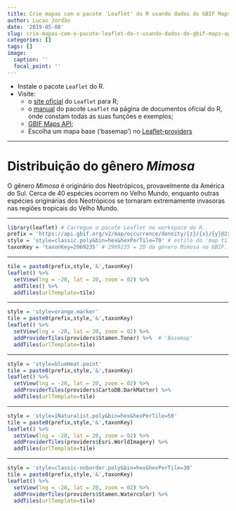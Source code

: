 ```yaml
---
title: Crie mapas com o pacote 'Leaflet' do R usando dados do GBIF Maps API
author: Lucas Jordão
date: '2019-05-08'
slug: crie-mapas-com-o-pacote-leaflet-do-r-usando-dados-do-gbif-maps-api
categories: []
tags: []
image:
  caption: ''
  focal_point: ''
---
```


- Instale o pacote `Leaflet` do R.
- Visite:
  - o [site oficial](https://rstudio.github.io/leaflet/) do `Leaflet` para R;
  - o [manual](https://www.rdocumentation.org/packages/leaflet/versions/2.0.2) do pacote `Leaflet` na página de documentos oficial do R, onde constam todas as suas funções e exemplos;
  - [GBIF Maps API](https://www.gbif.org/developer/maps);
  - Escolha um mapa base ('basemap') no [Leaflet-providers](http://leaflet-extras.github.io/leaflet-providers/preview/)

---

# **Distribuição do gênero *Mimosa***
O gênero *Mimosa* é originário dos Neotrópicos, provavelmente da América do Sul. Cerca de 40 espécies ocorrem no Velho Mundo, enquanto outras espécies originárias dos Neotrópicos se tornaram extremamente invasoras nas regiões tropicais do Velho Mundo.

---

```r
library(leaflet) # Carregue o pacote Leaflet no workspace do R.
prefix = 'https://api.gbif.org/v2/map/occurrence/density/{z}/{x}/{y}@2x.png?' # URL para obtenção do 'map tile' da ocorrência das espécies.
style = 'style=classic.poly&bin=hex&hexPerTile=70' # estilo do 'map tiles' do GBIF e argumentos para configuração das ocorrências.
taxonKey = 'taxonKey=2969235' # 2969235 = ID do gênero Mimosa no GBIF.
```

---

```r
tile = paste0(prefix,style,'&',taxonKey)
leaflet() %>%
  setView(lng = -20, lat = 20, zoom = 02) %>%
  addTiles() %>%  
  addTiles(urlTemplate=tile)
```

---

```r
style = 'style=orange.marker'
tile = paste0(prefix,style,'&',taxonKey)
leaflet() %>%
  setView(lng = -20, lat = 20, zoom = 02) %>%
  addProviderTiles(providers$Stamen.Toner) %>%  # 'Basemap'
  addTiles(urlTemplate=tile)
```

---

```r
style = 'style=blueHeat.point'
tile = paste0(prefix,style,'&',taxonKey)
leaflet() %>%
  setView(lng = -20, lat = 20, zoom = 02) %>%
  addProviderTiles(providers$CartoDB.DarkMatter) %>%  
  addTiles(urlTemplate=tile)
```

---

```r
style = 'style=iNaturalist.poly&bin=hex&hexPerTile=50'
tile = paste0(prefix,style,'&',taxonKey)
leaflet() %>%
  setView(lng = -20, lat = 20, zoom = 02) %>%
  addProviderTiles(providers$Esri.WorldImagery) %>%  
  addTiles(urlTemplate=tile)
```

---

```r
style = 'style=classic-noborder.poly&bin=hex&hexPerTile=30'
tile = paste0(prefix,style,'&',taxonKey)
leaflet() %>%
  setView(lng = -20, lat = 20, zoom = 02) %>%
  addProviderTiles(providers$Stamen.Watercolor) %>%  
  addTiles(urlTemplate=tile)
```